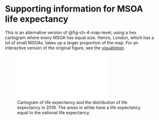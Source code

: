 # Supporting information for MSOA life expectancy {#sec-appA}

This is an alternative version of @fig-ch-4-map-level, using a hex cartogram where every MSOA has equal size. Hence, London, which has a lot of small MSOAs, takes up a larger proportion of the map. For an interactive version of the original figure, see the [visualistion](https://equitablehealthycities.org/focus-cities/london/mortality-map-england/).

![Cartogram of life expectancy and the distribution of life expectancy in 2019. The areas in white have a life expectancy equal to the national life expectancy.](../thesis-analysis/thesis_analysis/england/figures/map_hex_carto.pdf){#fig-app-a-carto-level}
